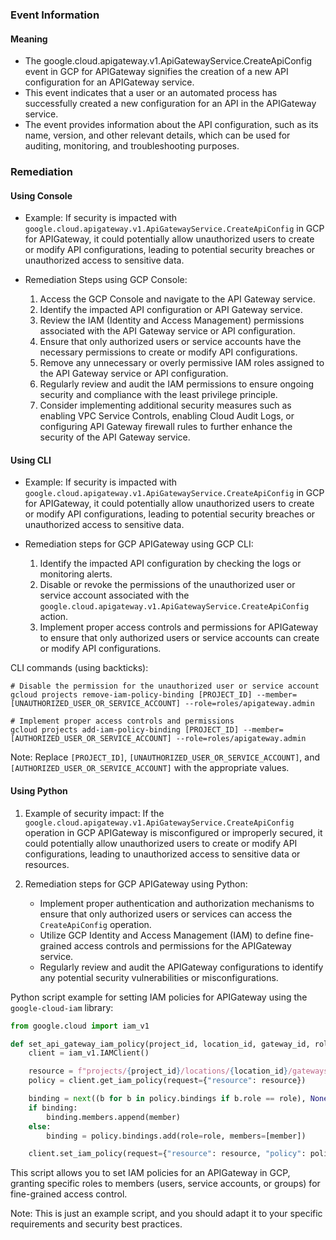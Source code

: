
### Event Information

#### Meaning

- The google.cloud.apigateway.v1.ApiGatewayService.CreateApiConfig event in GCP for APIGateway signifies the creation of a new API configuration for an APIGateway service.
- This event indicates that a user or an automated process has successfully created a new configuration for an API in the APIGateway service.
- The event provides information about the API configuration, such as its name, version, and other relevant details, which can be used for auditing, monitoring, and troubleshooting purposes.

### Remediation

#### Using Console

- Example: If security is impacted with `google.cloud.apigateway.v1.ApiGatewayService.CreateApiConfig` in GCP for APIGateway, it could potentially allow unauthorized users to create or modify API configurations, leading to potential security breaches or unauthorized access to sensitive data.

- Remediation Steps using GCP Console:
  1. Access the GCP Console and navigate to the API Gateway service.
  2. Identify the impacted API configuration or API Gateway service.
  3. Review the IAM (Identity and Access Management) permissions associated with the API Gateway service or API configuration.
  4. Ensure that only authorized users or service accounts have the necessary permissions to create or modify API configurations.
  5. Remove any unnecessary or overly permissive IAM roles assigned to the API Gateway service or API configuration.
  6. Regularly review and audit the IAM permissions to ensure ongoing security and compliance with the least privilege principle.
  7. Consider implementing additional security measures such as enabling VPC Service Controls, enabling Cloud Audit Logs, or configuring API Gateway firewall rules to further enhance the security of the API Gateway service.

#### Using CLI

- Example: If security is impacted with `google.cloud.apigateway.v1.ApiGatewayService.CreateApiConfig` in GCP for APIGateway, it could potentially allow unauthorized users to create or modify API configurations, leading to potential security breaches or unauthorized access to sensitive data.

- Remediation steps for GCP APIGateway using GCP CLI:
  1. Identify the impacted API configuration by checking the logs or monitoring alerts.
  2. Disable or revoke the permissions of the unauthorized user or service account associated with the `google.cloud.apigateway.v1.ApiGatewayService.CreateApiConfig` action.
  3. Implement proper access controls and permissions for APIGateway to ensure that only authorized users or service accounts can create or modify API configurations.

CLI commands (using backticks):
```
# Disable the permission for the unauthorized user or service account
gcloud projects remove-iam-policy-binding [PROJECT_ID] --member=[UNAUTHORIZED_USER_OR_SERVICE_ACCOUNT] --role=roles/apigateway.admin

# Implement proper access controls and permissions
gcloud projects add-iam-policy-binding [PROJECT_ID] --member=[AUTHORIZED_USER_OR_SERVICE_ACCOUNT] --role=roles/apigateway.admin
```
Note: Replace `[PROJECT_ID]`, `[UNAUTHORIZED_USER_OR_SERVICE_ACCOUNT]`, and `[AUTHORIZED_USER_OR_SERVICE_ACCOUNT]` with the appropriate values.

#### Using Python

1. Example of security impact: If the `google.cloud.apigateway.v1.ApiGatewayService.CreateApiConfig` operation in GCP APIGateway is misconfigured or improperly secured, it could potentially allow unauthorized users to create or modify API configurations, leading to unauthorized access to sensitive data or resources.

2. Remediation steps for GCP APIGateway using Python:
   - Implement proper authentication and authorization mechanisms to ensure that only authorized users or services can access the `CreateApiConfig` operation.
   - Utilize GCP Identity and Access Management (IAM) to define fine-grained access controls and permissions for the APIGateway service.
   - Regularly review and audit the APIGateway configurations to identify any potential security vulnerabilities or misconfigurations.

Python script example for setting IAM policies for APIGateway using the `google-cloud-iam` library:

```python
from google.cloud import iam_v1

def set_api_gateway_iam_policy(project_id, location_id, gateway_id, role, member):
    client = iam_v1.IAMClient()

    resource = f"projects/{project_id}/locations/{location_id}/gateways/{gateway_id}"
    policy = client.get_iam_policy(request={"resource": resource})

    binding = next((b for b in policy.bindings if b.role == role), None)
    if binding:
        binding.members.append(member)
    else:
        binding = policy.bindings.add(role=role, members=[member])

    client.set_iam_policy(request={"resource": resource, "policy": policy})
```

This script allows you to set IAM policies for an APIGateway in GCP, granting specific roles to members (users, service accounts, or groups) for fine-grained access control.

Note: This is just an example script, and you should adapt it to your specific requirements and security best practices.

